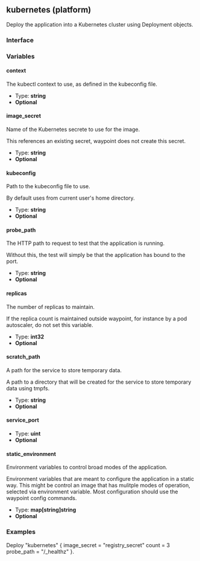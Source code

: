 ## kubernetes (platform)

Deploy the application into a Kubernetes cluster using Deployment objects.

### Interface

### Variables

#### context

The kubectl context to use, as defined in the kubeconfig file.

- Type: **string**
- **Optional**

#### image_secret

Name of the Kubernetes secrete to use for the image.

This references an existing secret, waypoint does not create this secret.

- Type: **string**
- **Optional**

#### kubeconfig

Path to the kubeconfig file to use.

By default uses from current user's home directory.

- Type: **string**
- **Optional**

#### probe_path

The HTTP path to request to test that the application is running.

Without this, the test will simply be that the application has bound to the port.

- Type: **string**
- **Optional**

#### replicas

The number of replicas to maintain.

If the replica count is maintained outside waypoint, for instance by a pod autoscaler, do not set this variable.

- Type: **int32**
- **Optional**

#### scratch_path

A path for the service to store temporary data.

A path to a directory that will be created for the service to store temporary data using tmpfs.

- Type: **string**
- **Optional**

#### service_port

- Type: **uint**
- **Optional**

#### static_environment

Environment variables to control broad modes of the application.

Environment variables that are meant to configure the application in a static way. This might be control an image that has mulitple modes of operation, selected via environment variable. Most configuration should use the waypoint config commands.

- Type: **map[string]string**
- **Optional**

### Examples

Deploy "kubernetes" {
image_secret = "registry_secret"
count = 3
probe_path = "/\_healthz"
}.
